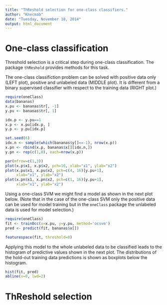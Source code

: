 ```yaml
---
title: "ThReshold selection for one-class classifiers."
author: "Knecmab"
date: "Tuesday, November 18, 2014"
output: html_document
---
```


One-class classification
========================

Threshold selection is a critical step during one-class classification. 
The package `thReshold` provides methods for this task. 

The one-class classifiction problem can be solved with positive data only (LEFT plot), positive and unlabeled data (MIDDLE plot). It is different from a binary supervised classifier with respect to the training data (RIGHT plot.) 

```r
require(oneClass)
data(bananas)
x.pu <- bananas$tr[, -1]
y.pu <- bananas$tr[, 1]

idx.p <- y.pu==1
x.p <- x.pu[idx.p, ]
y.p <- y.pu[idx.p]

set.seed(6)
idx.n <- sample(which(bananas$y[]==-1), nrow(x.p))
x.pn <- rbind(x.p, bananas$x[][idx.n,])
y.pn <- rep(c(1,0), each=nrow(x.p))

par(mfrow=c(1,3))
plot(x.p$x1, x.p$x2, pch=16, xlab="x1", ylab="x2")
plot(x.pu$x1, x.pu$x2, pch=c(4, 16)[y.pu+1],
     xlab="x1", ylab="x2")
plot(x.pn$x1, x.pn$x2, pch=c(1, 16)[y.pu+1],
     xlab="x1", ylab="x2")
```

Using a one-class SVM we might find a model as shown in the next plot below. 
(Note that in the case of the one-class SVM only the positive data can be used for model training but in the `oneClass` package the unlabeled data is used for model selection.)

```r
require(oneClass)
fit <- trainOcc(x=x.pu, y=y.pu, method='ocsvm')
pred <- predict(fit, bananas$x[])
```

```r
featurespace(fit, threshold=0)
```

Applying this model to the whole unlabeled data to be classified leads to the histogram of predictive values shown in the next plot. 
The distributions of the hold-out training data predictions is shown as boxplots below the histogram. 

```r
hist(fit, pred)
abline(v=0, lwd=2)
```

ThReshold selection
========================

